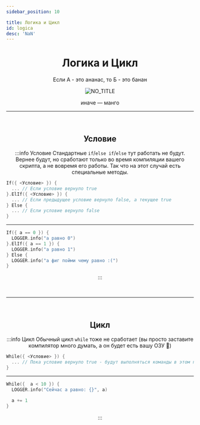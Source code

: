 ```yaml
---
sidebar_position: 10

title: Логика и Цикл
id: logica
desc: 'NaN'
---
```


<div align="center">

# Логика и Цикл

Если А - это ананас, то Б - это банан

![NO_TITLE](@site/static/img/doc/titles/NO_TITLE.webp)

иначе — манго

---

<br />

## Условие

:::info Условие
Стандартные `if`/`else if`/`else` тут работать не будут. Вернее будут, но сработают только во время
компиляции вашего скрипта, а не вовремя его работы. Так что на этот случай есть специальные методы.

<div align="left" id="dont-copy">

```kts
If({ <Условие> }) {
  ... // Если условие вернуло true
}.ElIf({ <Условие> }) {
  ... // Если предыдущее условие вернуло false, а текущее true
} Else {
  ... // Если условие вернуло false
}
```

---

```kts title="Пример"
If({ a == 0 }) {
  LOGGER.info("а равно 0")
}.ElIf({ a == 1 }) {
  LOGGER.info("а равно 1")
} Else {
  LOGGER.info("а фиг пойми чему равно :(")
}
```

</div>

:::

<br />

---

<br />

## Цикл

:::info Цикл
Обычный цикл `while` тоже не сработает (вы просто заставите компилятор много думать, а он будет есть
вашу ОЗУ 🙂)

<div align="left" id="dont-copy">

```kts
While({ <Условие> }) {
  ... // Пока условие вернуло true - будут выполняться команды в этом поле
}
```

---

```kts title="Пример"
While({  a < 10 }) {
  LOGGER.info("Сейчас a равно: {}", a)
  
  a += 1
}
```

</div>

:::

</div>